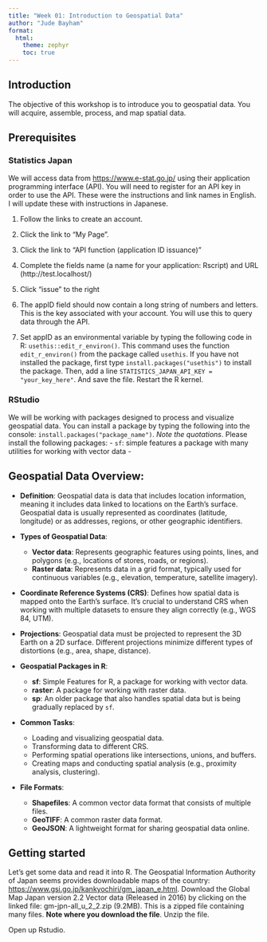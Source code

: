 ```yaml
---
title: "Week 01: Introduction to Geospatial Data"
author: "Jude Bayham"
format: 
  html:
    theme: zephyr
    toc: true
---
```


<!-- flashy geospatial image -->

## Introduction

The objective of this workshop is to introduce you to geospatial data. You will acquire, assemble, process, and map spatial data.

## Prerequisites

### Statistics Japan

We will access data from <https://www.e-stat.go.jp/> using their application programming interface (API). You will need to register for an API key in order to use the API. These were the instructions and link names in English. I will update these with instructions in Japanese.

  1. Follow the links to create an account.   
  
  2. Click the link to "My Page".
  
  3. Click the link to "API function (application ID issuance)"
  
  4. Complete the fields name (a name for your application: Rscript) and URL (http://test.localhost/)
  
  5. Click "issue" to the right
  
  6. The appID field should now contain a long string of numbers and letters. This is the key associated with your account. You will use this to query data through the API.
  
  7. Set appID as an environmental variable by typing the following code in R: `usethis::edit_r_environ()`. This command uses the function `edit_r_environ()` from the package called `usethis`. If you have not installed the package, first type `install.packages("usethis")` to install the package. Then, add a line `STATISTICS_JAPAN_API_KEY = "your_key_here"`. And save the file. Restart the R kernel.
  
### RStudio

We will be working with packages designed to process and visualize geospatial data. You can install a package by typing the following into the console: `install.packages("package_name")`. *Note the quotations*. Please install the following packages: 
  - `sf`: simple features a package with many utilities for working with vector data
  - 



## Geospatial Data Overview:
- **Definition**: Geospatial data is data that includes location information, meaning it includes data linked to locations on the Earth's surface. Geospatial data is usually represented as coordinates (latitude, longitude) or as addresses, regions, or other geographic identifiers.

- **Types of Geospatial Data**:
  - **Vector data**: Represents geographic features using points, lines, and polygons (e.g., locations of stores, roads, or regions).
  - **Raster data**: Represents data in a grid format, typically used for continuous variables (e.g., elevation, temperature, satellite imagery).
- **Coordinate Reference Systems (CRS)**: Defines how spatial data is mapped onto the Earth's surface. It's crucial to understand CRS when working with multiple datasets to ensure they align correctly (e.g., WGS 84, UTM).
- **Projections**: Geospatial data must be projected to represent the 3D Earth on a 2D surface. Different projections minimize different types of distortions (e.g., area, shape, distance).
- **Geospatial Packages in R**:
  - **sf**: Simple Features for R, a package for working with vector data.
  - **raster**: A package for working with raster data.
  - **sp**: An older package that also handles spatial data but is being gradually replaced by `sf`.
- **Common Tasks**:
  - Loading and visualizing geospatial data.
  - Transforming data to different CRS.
  - Performing spatial operations like intersections, unions, and buffers.
  - Creating maps and conducting spatial analysis (e.g., proximity analysis, clustering).
- **File Formats**:
  - **Shapefiles**: A common vector data format that consists of multiple files.
  - **GeoTIFF**: A common raster data format.
  - **GeoJSON**: A lightweight format for sharing geospatial data online.

## Getting started

Let's get some data and read it into R. The Geospatial Information Authority of Japan seems provides downloadable maps of the country:
<https://www.gsi.go.jp/kankyochiri/gm_japan_e.html>. Download the Global Map Japan version 2.2 Vector data (Released in 2016) by clicking on the linked file: gm-jpn-all_u_2_2.zip (9.2MB). This is a zipped file containing many files. **Note where you download the file**. Unzip the file. 

Open up Rstudio. 



